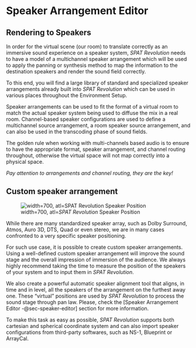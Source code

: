 # Speaker Arrangement Editor {#sec-speaker-editor}

## Rendering to Speakers

In order for the virtual scene (our room) to translate correctly as an immersive sound experience on a speaker system, _SPAT Revolution_ needs to have a model of a multichannel speaker arrangement which will be used to apply the panning or synthesis method to map the information to the destination speakers and render the sound field correctly.

To this end, you will find a large library of standard and specialized speaker arrangements already built into _SPAT Revolution_ which can be used in various places throughout the Environment Setup.

Speaker arrangements can be used to fit the format of a virtual room to match the actual speaker system being used to diffuse the mix in a real room. Channel-based speaker configurations are used to define a multichannel source arrangement, a room speaker source arrangement, and can also be used in the transcoding phase of sound fields.

The golden rule when working with multi-channels based audio is to ensure to have the appropriate format, speaker arrangement, and channel routing throughout, otherwise the virtual space will not map correctly into a physical space.

:::{.callout-warning}
 *Pay attention to arrangements and channel routing, they are the key!*
:::

## Custom speaker arrangement

![width=700, atl=_SPAT Revolution_ Speaker Position](https://media.githubusercontent.com/media/FLUX-SE/doc_images/main/SpatR/Setup/SpeakerEditorCompute2.jpg)

While there are many standardized speaker array, such as Dolby Surround, Atmos, Auro 3D, DTS, Quad or even stereo, we are in many cases confronted to a very specific speaker positioning.

For such use case, it is possible to create custom speaker arrangements. Using a well-defined custom speaker arrangement will improve the sound stage and the overall impression of immersion of the audience. We always highly recommend taking the time to measure the position of the speakers of your system and to input them in _SPAT Revolution_.

We also create a powerful automatic speaker alignment tool that aligns, in time and in level, all the speakers of the arrangement on the furthest away one. These "virtual" positions are used by _SPAT Revolution_ to process the sound stage through pan law. Please, check the [Speaker Arrangement Editor -@sec-speaker-editor] section for more information. 

To make this task as easy as possible, _SPAT Revolution_ supports both cartesian and spherical coordinate system and can also import speaker configurations from third-party softwares, such as NS-1, Blueprint or ArrayCal.


